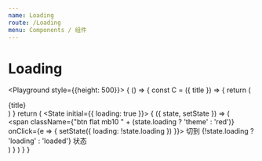 ```yaml
---
name: Loading
route: /Loading
menu: Components / 组件
---
```



# Loading

<PropsTable of={Loading} />

<Playground style={{height: 500}}>
  {
    () => {
      const C = ({ title }) => {
        return (
          <div className="p20 mb10 bg_default">
            {title}
          </div>
        )
      }
      return (
        <State initial={{ loading: true }}>
          {
            ({ state, setState }) => (
              <div>
                <span
                  className={"btn flat mb10 " + (state.loading ? 'theme' : 'red')}
                  onClick={e => {
                    setState({
                      loading: !state.loading
                    })
                }}>
                  切到 {!state.loading ? 'loading' : 'loaded'} 状态
                </span>
                <Loading loading={state.loading} inrow={true}>
                  <C title="内容与 loading 共存" />
                  <C title="内容与 loading 共存" />
                </Loading>
                <Loading loading={state.loading} inrow={false}>
                  <C title="内容与 loading 只有一个" />
                </Loading>
              </div>
            )
          }
        </State>
      )
    }
  }
</Playground>
